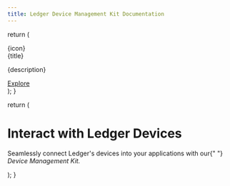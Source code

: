 ```yaml
---
title: Ledger Device Management Kit Documentation
---
```


  return (
    <div className="card">
      <div className="icon">{icon}</div>
      <div className="title">{title}</div>
      <p>{description}</p>
      <a href={link} className="btn">
        Explore
      </a>
    </div>
  );
}

  return (
    <div className="hero">
      <h1>Interact with Ledger Devices</h1>
      <p>
        Seamlessly connect Ledger's devices into your applications with our{" "}
        <em>Device Management Kit.</em>
      </p>
    </div>
  );
}

<Hero />
